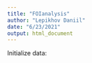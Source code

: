 ```yaml
---
title: "FOIanalysis"
author: "Lepikhov Daniil"
date: "6/23/2021"
output: html_document
---
```


Initialize data: 

```r

```

